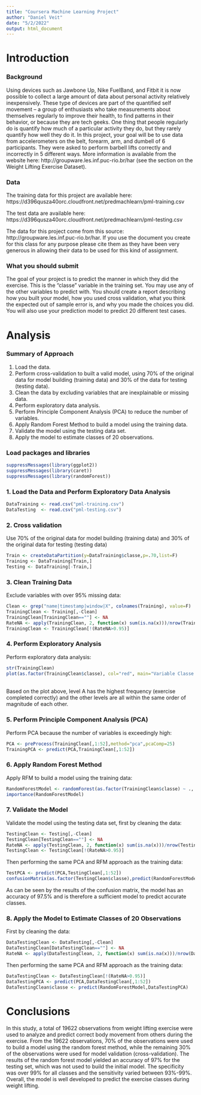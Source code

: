 ```yaml
---
title: "Coursera Machine Learning Project"
author: "Daniel Veit"
date: "5/2/2022"
output: html_document
---
```


# **Introduction**

### **Background**
Using devices such as Jawbone Up, Nike FuelBand, and Fitbit it is now possible to collect a large amount of data about personal activity relatively inexpensively. These type of devices are part of the quantified self movement – a group of enthusiasts who take measurements about themselves regularly to improve their health, to find patterns in their behavior, or because they are tech geeks. One thing that people regularly do is quantify how much of a particular activity they do, but they rarely quantify how well they do it. In this project, your goal will be to use data from accelerometers on the belt, forearm, arm, and dumbell of 6 participants. They were asked to perform barbell lifts correctly and incorrectly in 5 different ways. More information is available from the website here: http://groupware.les.inf.puc-rio.br/har (see the section on the Weight Lifting Exercise Dataset). 

### **Data**
The training data for this project are available here: 
https://d396qusza40orc.cloudfront.net/predmachlearn/pml-training.csv

The test data are available here:
https://d396qusza40orc.cloudfront.net/predmachlearn/pml-testing.csv

The data for this project come from this source: http://groupware.les.inf.puc-rio.br/har. If you use the document you create for this class for any purpose please cite them as they have been very generous in allowing their data to be used for this kind of assignment. 

### **What you should submit**
The goal of your project is to predict the manner in which they did the exercise. This is the "classe" variable in the training set. You may use any of the other variables to predict with. You should create a report describing how you built your model, how you used cross validation, what you think the expected out of sample error is, and why you made the choices you did. You will also use your prediction model to predict 20 different test cases. 

# **Analysis**

### **Summary of Approach**
1. Load the data.
2. Perform cross-validation to built a valid model, using 70% of the original data for model building (training data) and 30% of the data for testing (testing data).
3. Clean the data by excluding variables that are inexplainable or missing data.
4. Perform exploratory data analysis.
5. Perform Principle Component Analysis (PCA) to reduce the number of variables.
6. Apply Random Forest Method to build a model using the training data.
7. Validate the model using the testing data set.
8. Apply the model to estimate classes of 20 observations.

### **Load packages and libraries**
```r
suppressMessages(library(ggplot2))
suppressMessages(library(caret))
suppressMessages(library(randomForest))
```

### **1. Load the Data and Perform Exploratory Data Analysis**
```r
DataTraining <- read.csv("pml-training.csv")
DataTesting  <- read.csv("pml-testing.csv")
```

### **2. Cross validation**
Use 70% of the original data for model building (training data) and 30% of the original data for testing (testing data)
```r
Train <- createDataPartition(y=DataTraining$classe,p=.70,list=F)
Training <- DataTraining[Train,]
Testing <- DataTraining[-Train,]
```

### **3. Clean Training Data**
Exclude variables with over 95% missing data:
```r
Clean <- grep("name|timestamp|window|X", colnames(Training), value=F) 
TrainingClean <- Training[,-Clean]
TrainingClean[TrainingClean==""] <- NA
RateNA <- apply(TrainingClean, 2, function(x) sum(is.na(x)))/nrow(TrainingClean)
TrainingClean <- TrainingClean[!(RateNA>0.95)]
```

### **4. Perform Exploratory Analysis**
Perform exploratory data analysis:
```r
str(TrainingClean)
plot(as.factor(TrainingClean$classe), col="red", main="Variable Classe Frequency within Training Data", xlab="classe", ylab="Frequency")
```
\
Based on the plot above, level A has the highest frequency (exercise completed correctly) and the other levels are all within the same order of magnitude of each other.

### **5. Perform Principle Component Analysis (PCA)**
Perform PCA because the number of variables is exceedingly high:
```r
PCA <- preProcess(TrainingClean[,1:52],method="pca",pcaComp=25) 
TrainingPCA <- predict(PCA,TrainingClean[,1:52])
```

### **6. Apply Random Forest Method**
Apply RFM to build a model using the training data:
```r
RandomForestModel <- randomForest(as.factor(TrainingClean$classe) ~ ., data=TrainingPCA, do.trace=F)
importance(RandomForestModel)
```

### **7. Validate the Model**
Validate the model using the testing data set, first by cleaning the data:
```r
TestingClean <- Testing[,-Clean]
TestingClean[TestingClean==""] <- NA
RateNA <- apply(TestingClean, 2, function(x) sum(is.na(x)))/nrow(TestingClean)
TestingClean <- TestingClean[!(RateNA>0.95)]
```

Then performing the same PCA and RFM approach as the training data:
```r
TestPCA <- predict(PCA,TestingClean[,1:52])
confusionMatrix(as.factor(TestingClean$classe),predict(RandomForestModel,TestPCA))
```
As can be seen by the results of the confusion matrix, the model has an accuracy of 97.5% and is therefore a sufficient model to predict accurate classes. 

### **8. Apply the Model to Estimate Classes of 20 Observations**
First by cleaning the data:
```r
DataTestingClean <- DataTesting[,-Clean]
DataTestingClean[DataTestingClean==""] <- NA
RateNA <- apply(DataTestingClean, 2, function(x) sum(is.na(x)))/nrow(DataTestingClean)
```

Then performing the same PCA and RFM approach as the training data:
```r
DataTestingClean <- DataTestingClean[!(RateNA>0.95)]
DataTestingPCA <- predict(PCA,DataTestingClean[,1:52])
DataTestingClean$classe <- predict(RandomForestModel,DataTestingPCA)
```

# **Conclusions**
In this study, a total of 19622 observations from weight lifting exercise were used to analyze and predict correct body movement from others during the exercise. From the 19622 observations, 70% of the observations were used to build a model using the random forest method, while the remaining 30% of the observations were used for model validation (cross-validation). The results of the random forest model yielded an accuracy of 97% for the testing set, which was not used to build the initial model. The specificity was over 99% for all classes and the sensitivity varied between 93%-99%. Overall, the model is well developed to predict the exercise classes during weight lifting.